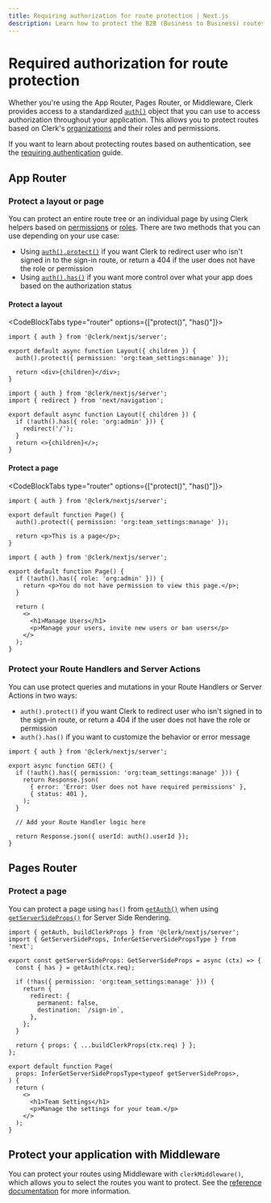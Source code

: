 ```yaml
---
title: Requiring authorization for route protection | Next.js
description: Learn how to protect the B2B (Business to Business) routes in your Next.js application that require authorization.
---
```


# Required authorization for route protection

Whether you're using the App Router, Pages Router, or Middleware, Clerk provides access to a standardized [`auth()`](/docs/references/nextjs/authentication-object) object that you can use to access authorization throughout your application. This allows you to protect routes based on Clerk's [organizations](/docs/organizations/overview) and their roles and permissions.

If you want to learn about protecting routes based on authentication, see the [requiring authentication](/docs/references/nextjs/route-protection-requiring-authentication) guide.

## App Router

### Protect a layout or page

You can protect an entire route tree or an individual page by using Clerk helpers based on [permissions](/docs/organizations/verify-user-permissions) or [roles](/docs/organizations/verify-user-permissions#authorize-with-roles). There are two methods that you can use depending on your use case:

- Using [`auth().protect()`](/docs/references/nextjs/auth#protect) if you want Clerk to redirect user who isn't signed in to the sign-in route, or return a 404 if the user does not have the role or permission
- Using [`auth().has()`](/docs/references/nextjs/authentication-object#has) if you want more control over what your app does based on the authorization status

#### Protect a layout

<CodeBlockTabs type="router" options={["protect()", "has()"]}>
```tsx filename="app/dashboard/manage-users/layout.tsx"
import { auth } from '@clerk/nextjs/server';

export default async function Layout({ children }) {
  auth().protect({ permission: 'org:team_settings:manage' });

  return <div>{children}</div>;
}
```

```tsx filename="app/dashboard/manage-users/layout.tsx"
import { auth } from '@clerk/nextjs/server';
import { redirect } from 'next/navigation';

export default async function Layout({ children }) {
  if (!auth().has({ role: 'org:admin' })) {
    redirect('/');
  }
  return <>{children}</>;
}
```
</CodeBlockTabs>

#### Protect a page


<CodeBlockTabs type="router" options={["protect()", "has()"]}>
```tsx filename="app/manage-users/page.tsx"
import { auth } from '@clerk/nextjs/server';

export default function Page() {
  auth().protect({ permission: 'org:team_settings:manage' });

  return <p>This is a page</p>;
}
```

```tsx filename="app/dashboard/manage-users/page.tsx"
import { auth } from '@clerk/nextjs/server';

export default function Page() {
  if (!auth().has({ role: 'org:admin' })) {
    return <p>You do not have permission to view this page.</p>;
  }

  return (
    <>
      <h1>Manage Users</h1>
      <p>Manage your users, invite new users or ban users</p>
    </>
  );
}
```
</CodeBlockTabs>

### Protect your Route Handlers and Server Actions

You can use protect queries and mutations in your Route Handlers or Server Actions in two ways:

- `auth().protect()` if you want Clerk to redirect user who isn't signed in to the sign-in route, or return a 404 if the user does not have the role or permission
- `auth().has()` if you want to customize the behavior or error message

```tsx filename="/app/api/dashboard/route.ts"
import { auth } from '@clerk/nextjs/server';

export async function GET() {
  if (!auth().has({ permission: 'org:team_settings:manage' })) {
    return Response.json(
      { error: 'Error: User does not have required permissions' },
      { status: 401 },
    );
  }

  // Add your Route Handler logic here

  return Response.json({ userId: auth().userId });
}
```

## Pages Router

### Protect a page

You can protect a page using `has()` from [`getAuth()`](docs/references/nextjs/get-auth) when using [`getServerSideProps()`](https://nextjs.org/docs/pages/building-your-application/data-fetching/get-server-side-props) for Server Side Rendering.

```tsx filename="/pages/manage-team.tsx
import { getAuth, buildClerkProps } from '@clerk/nextjs/server';
import { GetServerSideProps, InferGetServerSidePropsType } from 'next';

export const getServerSideProps: GetServerSideProps = async (ctx) => {
  const { has } = getAuth(ctx.req);

  if (!has({ permission: 'org:team_settings:manage' })) {
    return {
      redirect: {
        permanent: false,
        destination: `/sign-in`,
      },
    };
  }

  return { props: { ...buildClerkProps(ctx.req) } };
};

export default function Page(
  props: InferGetServerSidePropsType<typeof getServerSideProps>,
) {
  return (
    <>
      <h1>Team Settings</h1>
      <p>Manage the settings for your team.</p>
    </>
  );
}
```

## Protect your application with Middleware

You can protect your routes using Middleware with `clerkMiddleware()`, which allows you to select the routes you want to protect. See the [reference documentation](/docs/references/nextjs/clerk-middleware) for more information.
